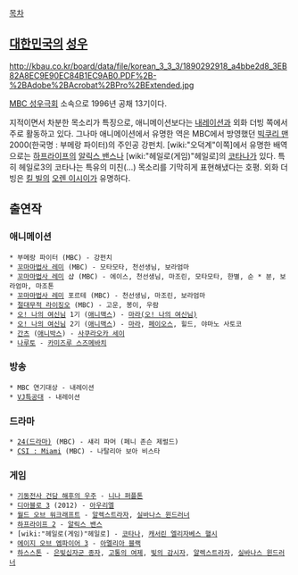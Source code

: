 [[목차]]
== [[대한민국]]의 [[성우]] ==

http://kbau.co.kr/board/data/file/korean_3_3_3/1890292918_a4bbe2d8_3EB82A8EC9E90EC84B1EC9AB0.PDF%2B-%2BAdobe%2BAcrobat%2BPro%2BExtended.jpg

[[MBC 성우극회]] 소속으로 1996년 공채 13기이다.

지적이면서 차분한 목소리가 특징으로, 애니메이션보다는 [[내레이션]]과 외화 더빙 쪽에서 주로 활동하고 있다. 그나마 애니메이션에서 유명한 역은 MBC에서 방영했던 [[빅쿠리 맨]] 2000(한국명 : 부메랑 파이터)의 주인공 강펀치. [wiki:"오덕계"이쪽]에서 유명한 배역으로는 [[하프라이프]]의 [[알릭스 밴스]]나 [wiki:"헤일로(게임)"헤일로]의 [[코타나]]가 있다. 특히 헤일로3의 코타나는 특유의 미친(…) 목소리를 기막히게 표현해냈다는 호평. 외화 더빙은 [[킬 빌]]의 [[오렌 이시이]]가 유명하다.

== 출연작 ==
=== 애니메이션 ===
 * 부메랑 파이터 (MBC) - 강펀치
 * [[꼬마마법사 레미]] (MBC) - 모타모타, 천선생님, 보라엄마
 * [[꼬마마법사 레미]] 샵 (MBC) - 에이스, 천선생님, 마조린, 모타모타, 한별, 순 * 분, 보라엄마, 마조톤
 * [[꼬마마법사 레미]] 포르테 (MBC) - 천선생님, 마조린, 보라엄마
 * [[절대무적 라이징오]] (MBC) - 고운, 봉이, 우람
 * [[오! 나의 여신님]] 1기 ([[애니맥스]]) - [[마라(오! 나의 여신님)]]
 * [[오! 나의 여신님]] 2기 ([[애니맥스]]) - [[마라]], [[페이오스]], 힐드, 야마노 사토코
 * [[간츠]] ([[애니박스]]) - [[사쿠라오카 세이]]
 * [[나루토]] - [[카미즈루 스즈메바치]]
=== 방송 ===
 * MBC 연기대상 - 내레이션
 * [[VJ특공대]] - 내레이션

=== 드라마 ===
 * [[24(드라마)]] (MBC) - 섀리 파머 (페니 존슨 제럴드)
 * [[CSI : Miami]] (MBC) - 나탈리아 보아 비스타

=== 게임 ===
 * [[기동전사 건담 해후의 우주]] - [[니나 퍼플톤]]
 * [[디아블로 3]] (2012) - [[아우리엘]]
 * [[월드 오브 워크래프트]] - [[알렉스트라자]], [[실바나스 윈드러너]]
 * [[하프라이프 2]] - [[알릭스 밴스]]
 * [wiki:"헤일로(게임)"헤일로] - [[코타나]], [[캐서린 엘리자베스 핼시]]
 * [[에이지 오브 엠파이어 3]] - [[아멜리아 블랙]]
 * [[하스스톤]] - [[하스스톤/기본 카드|은빛십자군 종자]], [[굴단(하스스톤)|고통의 여제]], [[하스스톤/희귀 카드|빛의 감시자]], [[하스스톤/전설 카드|알렉스트라자]], [[하스스톤/전설 카드|실바나스 윈드러너]]
